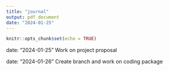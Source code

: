 ```yaml
---
title: "journal"
output: pdf_document
date: "2024-01-25"
---
```


```r
knitr::opts_chunk$set(echo = TRUE)
```
date: "2024-01-25"
Work on project proposal

date: "2024-01-26"
Create branch and work on coding package
